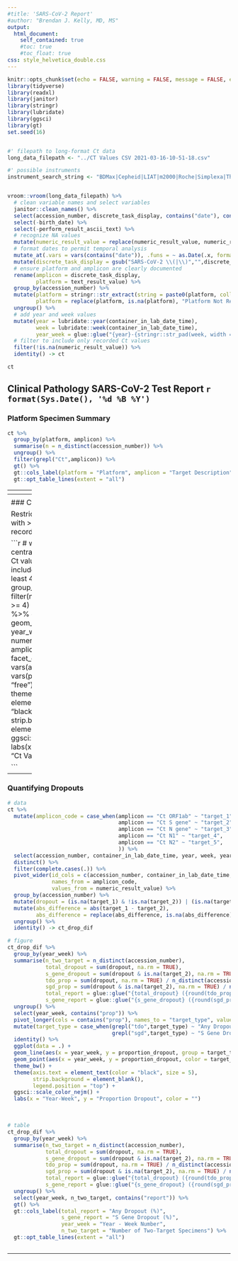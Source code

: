 ```yaml
---
#title: 'SARS-CoV-2 Report'
#author: "Brendan J. Kelly, MD, MS"
output: 
  html_document:
    self_contained: true
    #toc: true
    #toc_float: true
css: style_helvetica_double.css
---
```


```r

knitr::opts_chunk$set(echo = FALSE, warning = FALSE, message = FALSE, error = FALSE)
library(tidyverse)
library(readxl)
library(janitor)
library(stringr)
library(lubridate)
library(ggsci)
library(gt)
set.seed(16)



```



```r

#' filepath to long-format Ct data
long_data_filepath <- "../CT Values CSV 2021-03-16-10-51-18.csv"

#' possible instruments
instrument_search_string <- "BDMax|Cepheid|LIAT|m2000|Roche|Simplexa|Thermo"


vroom::vroom(long_data_filepath) %>%
  # clean variable names and select variables
  janitor::clean_names() %>%
  select(accession_number, discrete_task_display, contains("date"), contains("order_"), contains("result")) %>%
  select(-birth_date) %>%
  select(-perform_result_ascii_text) %>%
  # recognize NA values
  mutate(numeric_result_value = replace(numeric_result_value, numeric_result_value > 100 | numeric_result_value == 88, NA)) %>%
  # format dates to permit temporal analysis
  mutate_at(.vars = vars(contains("date")), .funs = ~ as.Date(.x, format = "%Y/%m/%d")) %>%
  mutate(discrete_task_display = gsub("SARS-CoV-2 \\(|\\)","",discrete_task_display)) %>%
  # ensure platform and amplicon are clearly documented
  rename(amplicon = discrete_task_display,
         platform = text_result_value) %>%
  group_by(accession_number) %>%
  mutate(platform = stringr::str_extract(string = paste0(platform, collapse = " "), pattern = instrument_search_string),
         platform = replace(platform, is.na(platform), "Platform Not Recorded")) %>%
  ungroup() %>%
  # add year and week values
  mutate(year = lubridate::year(container_in_lab_date_time),
         week = lubridate::week(container_in_lab_date_time),
         year_week = glue::glue("{year}-{stringr::str_pad(week, width = 2, side = 'left', pad = '0')}")) %>%
  # filter to include only recorded Ct values
  filter(!is.na(numeric_result_value)) %>%
  identity() -> ct

ct


```
  
  
## Clinical Pathology SARS-CoV-2 Test Report `r format(Sys.Date(), '%d %B %Y')` {.tabset .tabset-fade}  
  
### Platform Specimen Summary  
  
```r

ct %>%
  group_by(platform, amplicon) %>%
  summarise(n = n_distinct(accession_number)) %>%
  ungroup() %>%
  filter(grepl("Ct",amplicon)) %>%
  gt() %>%
  gt::cols_label(platform = "Platform", amplicon = "Target Description", n = "# Specimens with Measured Ct Values") %>%
  gt::opt_table_lines(extent = "all")


```
  
-----  
\newpage
<P style = "page-break-before: always">
  
### Summary of Ct Values  

```r

# figures
ct %>%
  ggplot(data = .) +
  geom_boxplot(aes(x = amplicon, y = numeric_result_value, fill = amplicon)) +
  facet_wrap(facets = ~ platform, scales = "free") +
  theme_bw() +
  theme(axis.text = element_text(color = "black", size = 5),
        strip.background = element_blank()) +
  ggsci::scale_fill_nejm() +
  labs(x = "", y = "Ct Value", fill = "RT-PCR\nTarget")


```

<br>

```r

# table: aggregate central tendency/spread of Ct values
ct %>%
  group_by(platform, amplicon) %>%
  summarise(median_ct = median(numeric_result_value, na.rm = TRUE),
            mean_ct = mean(numeric_result_value, na.rm = TRUE),
            sd_ct = sd(numeric_result_value, na.rm = TRUE),
            first_quartile_ct = quantile(numeric_result_value, probs = 0.25, na.rm = TRUE),
            third_quartile_ct = quantile(numeric_result_value, probs = 0.75, na.rm = TRUE)) %>%
  ungroup() %>%
  mutate(mean_sd = glue::glue("{round(mean_ct,1)} ({round(sd_ct,1)})"),
         median_iqr = glue::glue("{round(median_ct,1)} ({round(first_quartile_ct,1)} - {round(third_quartile_ct,1)})")) %>%
  select(platform, amplicon, median_iqr, mean_sd) %>%
  gt() %>%
  gt::cols_label(platform = "Platform",
                 amplicon = "Amplicon",
                 median_iqr = "Median (IQR) Ct",
                 mean_sd = "Mean (SD) Ct") %>%
  gt::opt_table_lines(extent = "all")



```

  
  
-----  
\newpage
<P style = "page-break-before: always">
  
### Ct Values over Time    

Restricted to platforms with >= 4 weeks of recorded data.  


```r

# weekly changes in central tendency/spread of Ct values
ct %>%
  # only include platforms with at least 4 weeks of data
  group_by(platform) %>%
  filter(n_distinct(year_week) >= 4) %>%
  ungroup() %>%
  ggplot(data = .) +
  geom_boxplot(aes(x = year_week, y = numeric_result_value, fill = amplicon)) +
  facet_grid(rows = vars(amplicon), cols = vars(platform), scales = "free") +
  theme_bw() +
  theme(axis.text = element_text(color = "black", size = 5),
        strip.background = element_blank()) +
  ggsci::scale_fill_nejm() +
  labs(x = "Year-Week", y = "Ct Value", fill = "RT-PCR\nTarget")


```
  
  
-----  
\newpage
<P style = "page-break-before: always">
  
### Quantifying Dropouts    
  
```r

# data
ct %>%
  mutate(amplicon_code = case_when(amplicon == "Ct ORF1ab" ~ "target_1",
                                   amplicon == "Ct S gene" ~ "target_2",
                                   amplicon == "Ct N gene" ~ "target_3",
                                   amplicon == "Ct N1" ~ "target_4",
                                   amplicon == "Ct N2" ~ "target_5",
                                   )) %>%
  select(accession_number, container_in_lab_date_time, year, week, year_week, platform, amplicon_code, numeric_result_value) %>%
  distinct() %>%
  filter(complete.cases(.)) %>%
  pivot_wider(id_cols = c(accession_number, container_in_lab_date_time, year, week, year_week, platform),
              names_from = amplicon_code,
              values_from = numeric_result_value) %>%
  group_by(accession_number) %>%
  mutate(dropout = (is.na(target_1) & !is.na(target_2)) | (is.na(target_2) & !is.na(target_1)) | (is.na(target_4) & !is.na(target_5)) | (is.na(target_5) & !is.na(target_4))) %>%
  mutate(abs_difference = abs(target_1 - target_2),
         abs_difference = replace(abs_difference, is.na(abs_difference), abs(target_4 - target_5))) %>%
  ungroup() %>%
  identity() -> ct_drop_dif

# figure
ct_drop_dif %>%
  group_by(year_week) %>%
  summarise(n_two_target = n_distinct(accession_number),
            total_dropout = sum(dropout, na.rm = TRUE),
            s_gene_dropout = sum(dropout & is.na(target_2), na.rm = TRUE),
            tdo_prop = sum(dropout, na.rm = TRUE) / n_distinct(accession_number),
            sgd_prop = sum(dropout & is.na(target_2), na.rm = TRUE) / n_distinct(accession_number),
            total_report = glue::glue("{total_dropout} ({round(tdo_prop*100,1)}%)"),
            s_gene_report = glue::glue("{s_gene_dropout} ({round(sgd_prop*100,1)}%)")) %>%
  ungroup() %>%
  select(year_week, contains("prop")) %>%
  pivot_longer(cols = contains("prop"), names_to = "target_type", values_to = "proportion_dropout") %>%
  mutate(target_type = case_when(grepl("tdo",target_type) ~ "Any Dropout",
                                 grepl("sgd",target_type) ~ "S Gene Dropout")) %>%
  identity() %>%
  ggplot(data = .) +
  geom_line(aes(x = year_week, y = proportion_dropout, group = target_type, color = target_type), alpha = 0.8) +
  geom_point(aes(x = year_week, y = proportion_dropout, color = target_type), alpha = 0.8) +
  theme_bw() +
  theme(axis.text = element_text(color = "black", size = 5),
        strip.background = element_blank(),
        legend.position = "top") +
  ggsci::scale_color_nejm() +
  labs(x = "Year-Week", y = "Proportion Dropout", color = "")


```

<br>  
  

```r

# table  
ct_drop_dif %>%
  group_by(year_week) %>%
  summarise(n_two_target = n_distinct(accession_number),
            total_dropout = sum(dropout, na.rm = TRUE),
            s_gene_dropout = sum(dropout & is.na(target_2), na.rm = TRUE),
            tdo_prop = sum(dropout, na.rm = TRUE) / n_distinct(accession_number),
            sgd_prop = sum(dropout & is.na(target_2), na.rm = TRUE) / n_distinct(accession_number),
            total_report = glue::glue("{total_dropout} ({round(tdo_prop*100,1)}%)"),
            s_gene_report = glue::glue("{s_gene_dropout} ({round(sgd_prop*100,1)}%)")) %>%
  ungroup() %>%
  select(year_week, n_two_target, contains("report")) %>%
  gt() %>%
  gt::cols_label(total_report = "Any Dropout (%)",
                 s_gene_report = "S Gene Dropout (%)",
                 year_week = "Year - Week Number",
                 n_two_target = "Number of Two-Target Specimens") %>%
  gt::opt_table_lines(extent = "all")



```

  
-----  
\newpage
<P style = "page-break-before: always">


  
  